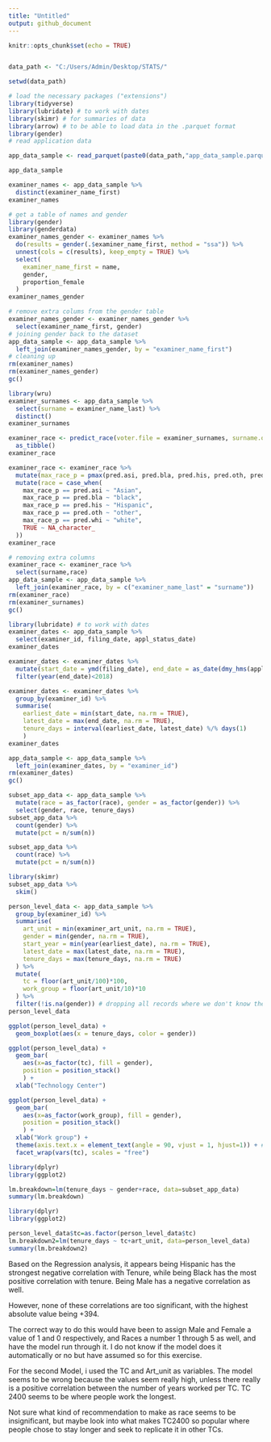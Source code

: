 ---
title: "Untitled"
output: github_document
---

```{r setup, include=FALSE}
knitr::opts_chunk$set(echo = TRUE)
```

```{r setup, include=FALSE}
```


```{r}

data_path <- "C:/Users/Admin/Desktop/STATS/"

setwd(data_path)

# load the necessary packages ("extensions")
library(tidyverse)
library(lubridate) # to work with dates
library(skimr) # for summaries of data
library(arrow) # to be able to load data in the .parquet format
library(gender)
# read application data

app_data_sample <- read_parquet(paste0(data_path,"app_data_sample.parquet"))

app_data_sample

```

```{r}
examiner_names <- app_data_sample %>% 
  distinct(examiner_name_first)
examiner_names

```

```{r gender-2}
# get a table of names and gender
library(gender)
library(genderdata)
examiner_names_gender <- examiner_names %>% 
  do(results = gender(.$examiner_name_first, method = "ssa")) %>% 
  unnest(cols = c(results), keep_empty = TRUE) %>% 
  select(
    examiner_name_first = name,
    gender,
    proportion_female
  )
examiner_names_gender

```

```{r gender-3}
# remove extra colums from the gender table
examiner_names_gender <- examiner_names_gender %>% 
  select(examiner_name_first, gender)
# joining gender back to the dataset
app_data_sample <- app_data_sample %>% 
  left_join(examiner_names_gender, by = "examiner_name_first")
# cleaning up
rm(examiner_names)
rm(examiner_names_gender)
gc()
```

```{r race-1}
library(wru)
examiner_surnames <- app_data_sample %>% 
  select(surname = examiner_name_last) %>% 
  distinct()
examiner_surnames
```

```{r race-2}
examiner_race <- predict_race(voter.file = examiner_surnames, surname.only = T) %>% 
  as_tibble()
examiner_race
```

```{r race-3}
examiner_race <- examiner_race %>% 
  mutate(max_race_p = pmax(pred.asi, pred.bla, pred.his, pred.oth, pred.whi)) %>% 
  mutate(race = case_when(
    max_race_p == pred.asi ~ "Asian",
    max_race_p == pred.bla ~ "black",
    max_race_p == pred.his ~ "Hispanic",
    max_race_p == pred.oth ~ "other",
    max_race_p == pred.whi ~ "white",
    TRUE ~ NA_character_
  ))
examiner_race
```

```{r race-4}
# removing extra columns
examiner_race <- examiner_race %>% 
  select(surname,race)
app_data_sample <- app_data_sample %>% 
  left_join(examiner_race, by = c("examiner_name_last" = "surname"))
rm(examiner_race)
rm(examiner_surnames)
gc()
```

```{r tenure-1}
library(lubridate) # to work with dates
examiner_dates <- app_data_sample %>% 
  select(examiner_id, filing_date, appl_status_date) 
examiner_dates
```


```{r tenure-2}
examiner_dates <- examiner_dates %>% 
  mutate(start_date = ymd(filing_date), end_date = as_date(dmy_hms(appl_status_date))) %>% 
  filter(year(end_date)<2018)
```



```{r tenure-3}
examiner_dates <- examiner_dates %>% 
  group_by(examiner_id) %>% 
  summarise(
    earliest_date = min(start_date, na.rm = TRUE), 
    latest_date = max(end_date, na.rm = TRUE),
    tenure_days = interval(earliest_date, latest_date) %/% days(1)
    )
examiner_dates
```



```{r tenure-4}
app_data_sample <- app_data_sample %>% 
  left_join(examiner_dates, by = "examiner_id")
rm(examiner_dates)
gc()
```



```{r sum-1}
subset_app_data <- app_data_sample %>% 
  mutate(race = as_factor(race), gender = as_factor(gender)) %>% 
  select(gender, race, tenure_days) 
subset_app_data %>% 
  count(gender) %>% 
  mutate(pct = n/sum(n))
```

```{r sum-2}
subset_app_data %>% 
  count(race) %>% 
  mutate(pct = n/sum(n))
```



```{r sum-3}
library(skimr)
subset_app_data %>%  
  skim()
```



```{r plot-gender-1, warning=FALSE}
person_level_data <- app_data_sample %>% 
  group_by(examiner_id) %>% 
  summarise(
    art_unit = min(examiner_art_unit, na.rm = TRUE),
    gender = min(gender, na.rm = TRUE),
    start_year = min(year(earliest_date), na.rm = TRUE),
    latest_date = max(latest_date, na.rm = TRUE),
    tenure_days = max(tenure_days, na.rm = TRUE)
  ) %>% 
  mutate(
    tc = floor(art_unit/100)*100,
    work_group = floor(art_unit/10)*10
  ) %>% 
  filter(!is.na(gender)) # dropping all records where we don't know the gender
person_level_data
```



```{r plot-gender-2}
ggplot(person_level_data) +
  geom_boxplot(aes(x = tenure_days, color = gender))
```



```{r plot-gender-3}
ggplot(person_level_data) +
  geom_bar(
    aes(x=as_factor(tc), fill = gender), 
    position = position_stack()
    ) +
  xlab("Technology Center")
```


```{r plot-gender-4}
ggplot(person_level_data) +
  geom_bar(
    aes(x=as_factor(work_group), fill = gender), 
    position = position_stack()
    ) +
  xlab("Work group") +
  theme(axis.text.x = element_text(angle = 90, vjust = 1, hjust=1)) + #rotate labels
  facet_wrap(vars(tc), scales = "free")
```

```{r}
library(dplyr)
library(ggplot2)

lm.breakdown=lm(tenure_days ~ gender+race, data=subset_app_data)
summary(lm.breakdown)

```

```{r}
library(dplyr)
library(ggplot2)

person_level_data$tc=as.factor(person_level_data$tc)
lm.breakdown2=lm(tenure_days ~ tc+art_unit, data=person_level_data)
summary(lm.breakdown2)

```


Based on the Regression analysis, it appears being Hispanic has the strongest negative correlation with Tenure, while being Black has the most positive correlation with tenure. Being Male has a negative correlation as well.

However, none of these correlations are too significant, with the highest absolute value being +394.

The correct way to do this would have been to assign Male and Female a value of 1 and 0 respectively, and Races a number 1 through 5 as well, and have the model run through it. I do not know if the model does it automatically or no but have assumed so for this exercise.

For the second Model, i used the TC and Art_unit as variables. The model seems to be wrong because the values seem really high, unless there really is a positive correlation between the number of years worked per TC. TC 2400 seems to be where people work the longest.

Not sure what kind of recommendation to make as race seems to be insignificant, but maybe look into what makes TC2400 so popular where people chose to stay longer and seek to replicate it in other TCs.



